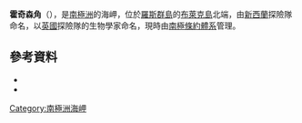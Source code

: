 {{coord|78|7|S|166|5|E|source:GNIS|display=title}}

'''霍奇森角'''（{{lang-en|Cape Hodgson}}），是[[南極洲|南極洲]]的海岬，位於[[羅斯群島|羅斯群島]]的[[布萊克島_(羅斯群島)|布萊克島]]北端，由[[新西蘭|新西蘭]]探險隊命名，以[[英國|英國]]探險隊的生物學家命名，現時由[[南極條約體系|南極條約體系]]管理。

==參考資料==
*{{cite gnis | type = antarid | id = 6847| name = Hodgson, Cape | accessdate = 2012-06-20}}
*{{usgs-gazetteer|id=6847|name=Hodgson, Cape}}

{{Antarctica-geo-stub}}
[[Category:南極洲海岬|Category:南極洲海岬]]